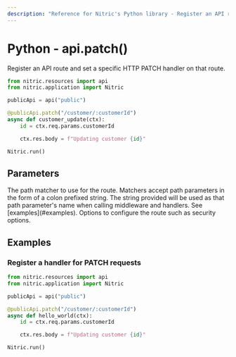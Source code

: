 ```yaml
---
description: "Reference for Nitric's Python library - Register an API route and set a specific HTTP PATCH handler on that route."
---
```


# Python - api.patch()

Register an API route and set a specific HTTP PATCH handler on that route.

```python
from nitric.resources import api
from nitric.application import Nitric

publicApi = api("public")

@publicApi.patch("/customer/:customerId")
async def customer_update(ctx):
    id = ctx.req.params.customerId

    ctx.res.body = f"Updating customer {id}"

Nitric.run()
```

## Parameters

<Properties>
  <Property name="match" required type="string">
    The path matcher to use for the route. Matchers accept path parameters in
    the form of a colon prefixed string. The string provided will be used as
    that path parameter's name when calling middleware and handlers. See
    [examples](#examples).
  </Property>
  <Property name="options" required type="MethodOptions">
    Options to configure the route such as security options.
  </Property>
</Properties>

## Examples

### Register a handler for PATCH requests

```python
from nitric.resources import api
from nitric.application import Nitric

publicApi = api("public")

@publicApi.patch("/customer/:customerId")
async def hello_world(ctx):
    id = ctx.req.params.customerId

    ctx.res.body = f"Updating customer {id}"

Nitric.run()
```
